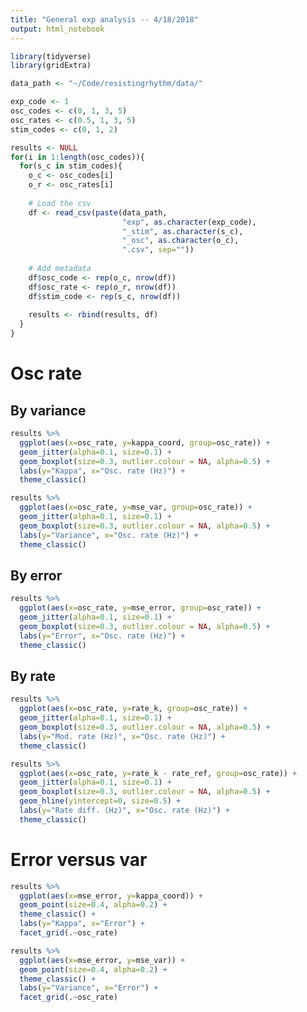 ```yaml
---
title: "General exp analysis -- 4/18/2018"
output: html_notebook
---
```


```r
library(tidyverse)
library(gridExtra)

data_path <- "~/Code/resistingrhythm/data/"
```

```r
exp_code <- 1
osc_codes <- c(0, 1, 3, 5)
osc_rates <- c(0.5, 1, 3, 5)
stim_codes <- c(0, 1, 2)

results <- NULL
for(i in 1:length(osc_codes)){
  for(s_c in stim_codes){
    o_c <- osc_codes[i]
    o_r <- osc_rates[i]
    
    # Load the csv
    df <- read_csv(paste(data_path, 
                         "exp", as.character(exp_code), 
                         "_stim", as.character(s_c), 
                         "_osc", as.character(o_c),
                         ".csv", sep=""))
    
    # Add metadata
    df$osc_code <- rep(o_c, nrow(df))
    df$osc_rate <- rep(o_r, nrow(df))
    df$stim_code <- rep(s_c, nrow(df))
    
    results <- rbind(results, df)
  }
}
```


# Osc rate 
## By variance

```r
results %>% 
  ggplot(aes(x=osc_rate, y=kappa_coord, group=osc_rate)) +
  geom_jitter(alpha=0.1, size=0.1) +
  geom_boxplot(size=0.3, outlier.colour = NA, alpha=0.5) +
  labs(y="Kappa", x="Osc. rate (Hz)") +
  theme_classic() 
```

```r
results %>% 
  ggplot(aes(x=osc_rate, y=mse_var, group=osc_rate)) +
  geom_jitter(alpha=0.1, size=0.1) +
  geom_boxplot(size=0.3, outlier.colour = NA, alpha=0.5) +
  labs(y="Variance", x="Osc. rate (Hz)") +
  theme_classic() 
```

## By error

```r
results %>% 
  ggplot(aes(x=osc_rate, y=mse_error, group=osc_rate)) +
  geom_jitter(alpha=0.1, size=0.1) +
  geom_boxplot(size=0.3, outlier.colour = NA, alpha=0.5) +
  labs(y="Error", x="Osc. rate (Hz)") +
  theme_classic() 
```

## By rate

```r
results %>% 
  ggplot(aes(x=osc_rate, y=rate_k, group=osc_rate)) +
  geom_jitter(alpha=0.1, size=0.1) +
  geom_boxplot(size=0.3, outlier.colour = NA, alpha=0.5) +
  labs(y="Mod. rate (Hz)", x="Osc. rate (Hz)") +
  theme_classic() 
```

```r
results %>% 
  ggplot(aes(x=osc_rate, y=rate_k - rate_ref, group=osc_rate)) +
  geom_jitter(alpha=0.1, size=0.1) +
  geom_boxplot(size=0.3, outlier.colour = NA, alpha=0.5) +
  geom_hline(yintercept=0, size=0.5) +
  labs(y="Rate diff. (Hz)", x="Osc. rate (Hz)") +
  theme_classic() 
```

# Error versus var

```r
results %>% 
  ggplot(aes(x=mse_error, y=kappa_coord)) +
  geom_point(size=0.4, alpha=0.2) + 
  theme_classic() + 
  labs(y="Kappa", x="Error") +
  facet_grid(.~osc_rate)
```

```r
results %>% 
  ggplot(aes(x=mse_error, y=mse_var)) +
  geom_point(size=0.4, alpha=0.2) + 
  theme_classic() + 
  labs(y="Variance", x="Error") +
  facet_grid(.~osc_rate)
```